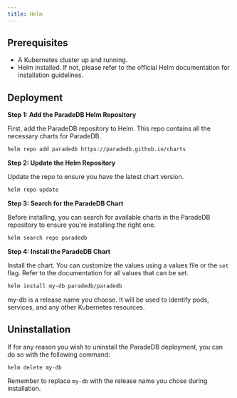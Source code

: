 ```yaml
---
title: Helm
---
```


## Prerequisites

- A Kubernetes cluster up and running.
- Helm installed. If not, please refer to the official Helm documentation for installation guidelines.

## Deployment

**Step 1: Add the ParadeDB Helm Repository**

First, add the ParadeDB repository to Helm. This repo contains all the necessary charts for ParadeDB.

```bash
helm repo add paradedb https://paradedb.github.io/charts
```

**Step 2: Update the Helm Repository**

Update the repo to ensure you have the latest chart version.

```bash
helm repo update
```

**Step 3: Search for the ParadeDB Chart**

Before installing, you can search for available charts in the ParadeDB repository to ensure you're installing the right one.

```bash
helm search repo paradedb
```

**Step 4: Install the ParadeDB Chart**

Install the chart. You can customize the values using a values file or the `set` flag. Refer to the documentation for all values that can be set.

```bash
helm install my-db paradedb/paradedb
```

<Note>
  my-db is a release name you choose. It will be used to identify pods,
  services, and any other Kubernetes resources.
</Note>

## Uninstallation

If for any reason you wish to uninstall the ParadeDB deployment, you can do so with the following command:

```bash
helm delete my-db
```

Remember to replace `my-db` with the release name you chose during installation.
